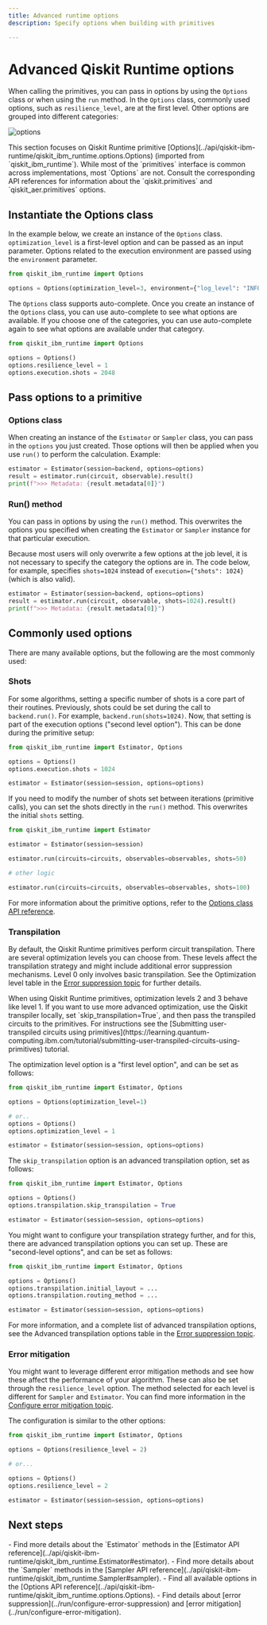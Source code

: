 ```yaml
---
title: Advanced runtime options
description: Specify options when building with primitives 

---
```


# Advanced Qiskit Runtime options

When calling the primitives, you can pass in options by using the `Options` class or when using the `run` method. In the `Options` class, commonly used options, such as `resilience_level`, are at the first level. Other options are grouped into different categories:

![options](/images/build/options.png)

<Admonition type="info" title="Attention">
    This section focuses on Qiskit Runtime primitive [Options](../api/qiskit-ibm-runtime/qiskit_ibm_runtime.options.Options) (imported from `qiskit_ibm_runtime`). While most of the `primitives` interface is common across implementations, most `Options` are not. Consult the
    corresponding API references for information about the `qiskit.primitives` and `qiskit_aer.primitives` options.
</Admonition>

## Instantiate the Options class

In the example below, we create an instance of the `Options` class. `optimization_level` is a first-level option and can be passed as an input parameter. Options related to the execution environment are passed using the `environment` parameter.

```python
from qiskit_ibm_runtime import Options

options = Options(optimization_level=3, environment={"log_level": "INFO"})
```

The `Options` class supports auto-complete. Once you create an instance of the `Options` class, you can use auto-complete to see what options are available. If you choose one of the categories, you can use auto-complete again to see what options are available under that category. 

```python
from qiskit_ibm_runtime import Options

options = Options()
options.resilience_level = 1
options.execution.shots = 2048
```
## Pass options to a primitive

### Options class

When creating an instance of the `Estimator` or `Sampler` class, you can pass in the `options` you just created. Those options will then be applied when you use `run()` to perform the calculation.  Example: 


```python
estimator = Estimator(session=backend, options=options)
result = estimator.run(circuit, observable).result()
print(f">>> Metadata: {result.metadata[0]}")
```
### Run() method

You can pass in options by using the `run()` method. This overwrites the options you specified when creating the `Estimator` or `Sampler` instance for that particular execution. 

Because most users will only overwrite a few options at the job level, it is not necessary to specify the category the options are in. The code below, for example, specifies `shots=1024` instead of `execution={"shots": 1024}` (which is also valid). 

```python
estimator = Estimator(session=backend, options=options)
result = estimator.run(circuit, observable, shots=1024).result()
print(f">>> Metadata: {result.metadata[0]}")
```

## Commonly used options

There are many available options, but the following are the most commonly used:

### Shots


For some algorithms, setting a specific number of shots is a core part of their routines. Previously, shots could be set during the call to `backend.run()`. For example, `backend.run(shots=1024)`. Now, that setting is part of the execution
options ("second level option"). This can be done during the primitive setup:

```python
from qiskit_ibm_runtime import Estimator, Options

options = Options()
options.execution.shots = 1024

estimator = Estimator(session=session, options=options)
```

If you need to modify the number of shots set between iterations (primitive calls), you can set the
shots directly in the `run()` method. This overwrites the initial `shots` setting.

```python
from qiskit_ibm_runtime import Estimator

estimator = Estimator(session=session)

estimator.run(circuits=circuits, observables=observables, shots=50)

# other logic

estimator.run(circuits=circuits, observables=observables, shots=100)
```

For more information about the primitive options, refer to the
[Options class API reference](../api/qiskit-ibm-runtime/qiskit_ibm_runtime.options.Options).


### Transpilation


By default, the Qiskit Runtime primitives perform circuit transpilation. There are several optimization
levels you can choose from. These levels affect the transpilation strategy and might include additional error
suppression mechanisms. Level 0 only involves basic transpilation.
See the Optimization level table in the
[Error suppression topic](configure-error-suppression#setting-the-optimization-level) for further details.

<Admonition>
    When using Qiskit Runtime primitives, optimization levels 2 and 3 behave like level 1. If you want to use more advanced optimization, use the Qiskit transpiler locally, set `skip_transpilation=True`, and then pass the transpiled circuits to the primitives.  For instructions see the [Submitting user-transpiled circuits using primitives](https://learning.quantum-computing.ibm.com/tutorial/submitting-user-transpiled-circuits-using-primitives) tutorial.
</Admonition>

The optimization level option is a "first level option", and can be set as follows:

```python
from qiskit_ibm_runtime import Estimator, Options

options = Options(optimization_level=1)

# or..
options = Options()
options.optimization_level = 1

estimator = Estimator(session=session, options=options)
```

The `skip_transpilation` option is an advanced transpilation option, set as follows:

```python
from qiskit_ibm_runtime import Estimator, Options

options = Options()
options.transpilation.skip_transpilation = True

estimator = Estimator(session=session, options=options)
```

You might want to configure your transpilation strategy further, and for this, there are advanced transpilation
options you can set up. These are "second-level options", and can be set as follows:

```python
from qiskit_ibm_runtime import Estimator, Options

options = Options()
options.transpilation.initial_layout = ...
options.transpilation.routing_method = ...

estimator = Estimator(session=session, options=options)
```

For more information, and a complete list of advanced transpilation options, see the Advanced transpilation options table in the
[Error suppression topic](/configure-error-suppression#transpilation-table).

### Error mitigation


You might want to leverage different error mitigation methods and see how these affect the performance of your
algorithm. These can also be set through the `resilience_level` option. The method selected for each level is
different for `Sampler` and `Estimator`. You can find more information in the
[Configure error mitigation topic](configure-error-mitigation).

The configuration is similar to the other options:

```python
from qiskit_ibm_runtime import Estimator, Options

options = Options(resilience_level = 2)

# or...

options = Options()
options.resilience_level = 2

estimator = Estimator(session=session, options=options)
```

## Next steps

<Admonition type="tip" title="Recommendations">
    - Find more details about the `Estimator` methods in the [Estimator API reference](../api/qiskit-ibm-runtime/qiskit_ibm_runtime.Estimator#estimator).
    - Find more details about the `Sampler` methods in the [Sampler API reference](../api/qiskit-ibm-runtime/qiskit_ibm_runtime.Sampler#sampler).
    - Find all available options in the [Options API reference](../api/qiskit-ibm-runtime/qiskit_ibm_runtime.options.Options).
    - Find details about [error suppression](../run/configure-error-suppression) and [error mitigation](../run/configure-error-mitigation). 
</Admonition>